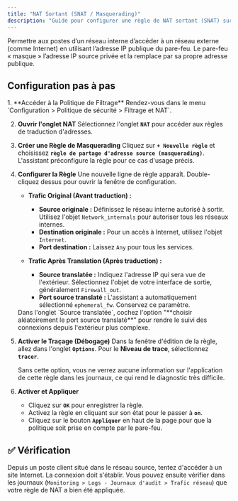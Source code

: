 ```yaml
---
title: "NAT Sortant (SNAT / Masquerading)"
description: "Guide pour configurer une règle de NAT sortant (SNAT) sur un pare-feu Stormshield SNS afin de permettre l'accès à Internet."
---
```



<Card title="🎯 Objectif">
Permettre aux postes d’un réseau interne d’accéder à un réseau externe (comme Internet) en utilisant l’adresse IP publique du pare-feu. Le pare-feu « masque » l’adresse IP source privée et la remplace par sa propre adresse publique.
</Card>

## Configuration pas à pas

<Steps>
1.  **Accéder à la Politique de Filtrage**
    Rendez-vous dans le menu `Configuration > Politique de sécurité > Filtrage et NAT`.

2.  **Ouvrir l'onglet NAT**
    Sélectionnez l'onglet **`NAT`** pour accéder aux règles de traduction d'adresses.

3.  **Créer une Règle de Masquerading**
    Cliquez sur **`+ Nouvelle règle`** et choisissez **`règle de partage d'adresse source (masquerading)`**. L'assistant préconfigure la règle pour ce cas d'usage précis.

4.  **Configurer la Règle**
    Une nouvelle ligne de règle apparaît. Double-cliquez dessus pour ouvrir la fenêtre de configuration.

    -   **Trafic Original (Avant traduction) :**
        -   **Source originale :** Définissez le réseau interne autorisé à sortir. Utilisez l'objet `Network_internals` pour autoriser tous les réseaux internes.
        -   **Destination originale :** Pour un accès à Internet, utilisez l'objet `Internet`.
        -   **Port destination :** Laissez `Any` pour tous les services.

    -   **Trafic Après Translation (Après traduction) :**
        -   **Source translatée :** Indiquez l'adresse IP qui sera vue de l'extérieur. Sélectionnez l'objet de votre interface de sortie, généralement `Firewall_out`.
        -   **Port source translaté :** L'assistant a automatiquement sélectionné `ephemeral_fw`. Conservez ce paramètre.

    <Aside type="tip" title="Astuce sécurité">
    Dans l'onglet `Source translatée`, cochez l'option "**choisir aléatoirement le port source translaté**" pour rendre le suivi des connexions depuis l'extérieur plus complexe.
    </Aside>

5.  **Activer le Traçage (Débogage)**
    Dans la fenêtre d'édition de la règle, allez dans l'onglet **`Options`**.
    Pour le **Niveau de trace**, sélectionnez **`tracer`**.

    <Aside type="note">
    Sans cette option, vous ne verrez aucune information sur l'application de cette règle dans les journaux, ce qui rend le diagnostic très difficile.
    </Aside>

6.  **Activer et Appliquer**
    -   Cliquez sur **`OK`** pour enregistrer la règle.
    -   Activez la règle en cliquant sur son état pour le passer à **`on`**.
    -   Cliquez sur le bouton **`Appliquer`** en haut de la page pour que la politique soit prise en compte par le pare-feu.
</Steps>

## ✅ Vérification

Depuis un poste client situé dans le réseau source, tentez d'accéder à un site Internet. La connexion doit s'établir. Vous pouvez ensuite vérifier dans les journaux (`Monitoring > Logs - Journaux d'audit > Trafic réseau`) que votre règle de NAT a bien été appliquée.
